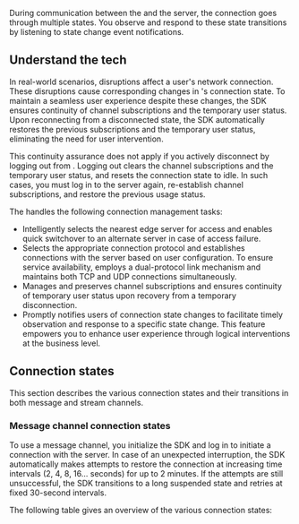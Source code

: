 
During communication between the <Vg k="SDK" /> and the server, the connection goes through multiple states. You observe and respond to these state transitions by listening to state change event notifications.

<PlatformWrapper platform="android, ios, macos" >

## Understand the tech

In real-world scenarios, disruptions affect a user's network connection. These disruptions cause corresponding changes in <Vg k="SDK" />'s connection state. To maintain a seamless user experience despite these changes, the SDK ensures continuity of channel subscriptions and the temporary user status. Upon reconnecting from a disconnected state, the SDK automatically restores the previous subscriptions and the temporary user status, eliminating the need for user intervention.

This continuity assurance does not apply if you actively disconnect by logging out from <Vg k="SIG" />. Logging out clears the channel subscriptions and the temporary user status, and resets the connection state to idle. In such cases, you must log in to the server again, re-establish channel subscriptions, and restore the previous usage status.

The <Vpd k="SDK" /> handles the following connection management tasks:

* Intelligently selects the nearest edge server for access and enables quick switchover to an alternate server in case of access failure.
* Selects the appropriate connection protocol and establishes connections with the server based on user configuration. To ensure service availability, <Vg k="SIG" /> employs a dual-protocol link mechanism and maintains both TCP and UDP connections simultaneously.
* Manages and preserves channel subscriptions and ensures continuity of temporary user status upon recovery from a temporary disconnection.
* Promptly notifies users of connection state changes to facilitate timely observation and response to a specific state change. This feature empowers you to enhance user experience through logical interventions at the business level.

## Connection states

This section describes the various connection states and their transitions in both message and stream channels.

### Message channel connection states

To use a message channel, you initialize the SDK and log in to initiate a connection with the server. In case of an unexpected interruption, the SDK automatically makes attempts to restore the connection at increasing time intervals (2, 4, 8, 16... seconds) for up to 2 minutes. If the attempts are still unsuccessful, the SDK transitions to a long suspended state and retries at fixed 30-second intervals.

The following table gives an overview of the various connection states:

<ProjectImplement />

</PlatformWrapper>
<PlatformWrapper notAllowed="android, ios, macos" >
<NotAvailable />
</PlatformWrapper>